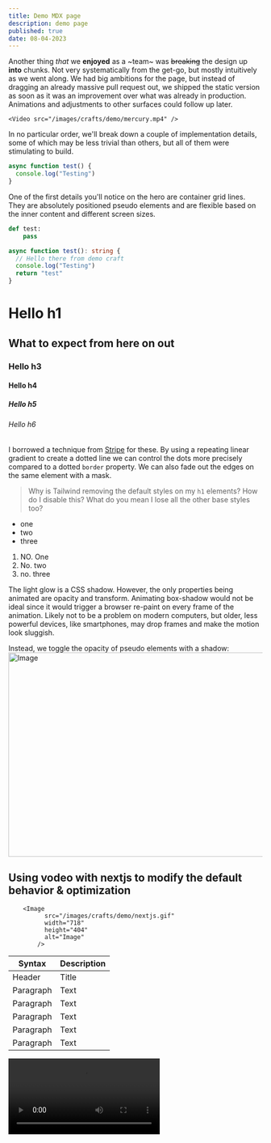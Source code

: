 ```yaml
---
title: Demo MDX page
description: demo page
published: true
date: 08-04-2023
---
```


Another thing _that_ we **enjoyed** as a ~team~ was ~~breaking~~ the design up **into** chunks. Not very systematically from the get-go, but mostly intuitively as we went along. We had big ambitions for the page, but instead of dragging an already massive pull request out, we shipped the static version as soon as it was an improvement over what was already in production. Animations and adjustments to other surfaces could follow up later.

    <Video src="/images/crafts/demo/mercury.mp4" />

In no particular order, we'll break down a couple of implementation details, some of which may be less trivial than others, but all of them were stimulating to build.

```js {2} showLineNumbers
async function test() {
  console.log("Testing")
}
```

One of the first details you'll notice on the hero are container grid lines. They are absolutely positioned pseudo elements and are flexible based on the inner content and different screen sizes.

```python title="main.py"
def test:
    pass
```

```ts title="main.ts" /console/
async function test(): string {
  // Hello there from demo craft
  console.log("Testing")
  return "test"
}
```

# Hello h1

## What to expect from here on out

### Hello h3

#### Hello h4

##### Hello h5

###### Hello h6

I borrowed a technique from [Stripe](https://stripe.com) for these. By using a repeating linear gradient to create a dotted line we can control the dots more precisely compared to a dotted `border` property. We can also fade out the edges on the same element with a mask.

> Why is Tailwind removing the default styles on my `h1` elements? How do I disable this? What do you mean I lose all the other base styles too?

- one
- two
- three

1. NO. One
2. No. two
3. no. three

The light glow is a CSS shadow. However, the only properties being animated are opacity and transform. Animating box-shadow would not be ideal since it would trigger a browser re-paint on every frame of the animation. Likely not to be a problem on modern computers, but older, less powerful devices, like smartphones, may drop frames and make the motion look sluggish.

Instead, we toggle the opacity of pseudo elements with a shadow:
<Image
          src="/images/crafts/demo/demo.jpg"
          width="718"
          height="404"
          alt="Image"
        />

## Using vodeo with nextjs to modify the default behavior & optimization

        <Image
              src="/images/crafts/demo/nextjs.gif"
              width="718"
              height="404"
              alt="Image"
            />

| Syntax    | Description |
| --------- | ----------- |
| Header    | Title       |
| Paragraph | Text        |
| Paragraph | Text        |
| Paragraph | Text        |
| Paragraph | Text        |
| Paragraph | Text        |

<Video src="/images/crafts/demo/nextjs.mp4" />
